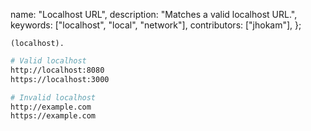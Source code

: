   name: "Localhost URL",
  description: "Matches a valid localhost URL.",
  keywords: ["localhost", "local", "network"],
  contributors: ["jhokam"],
};

```regex
(localhost).
```

```sh
# Valid localhost
http://localhost:8080
https://localhost:3000

# Invalid localhost
http://example.com
https://example.com
```
